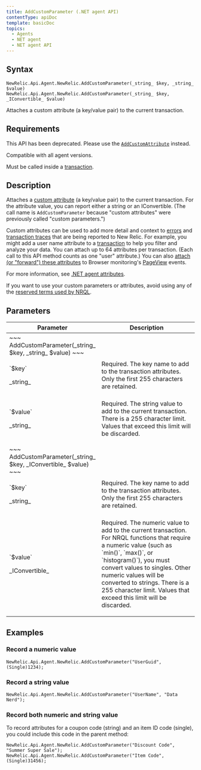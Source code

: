 ```yaml
---
title: AddCustomParameter (.NET agent API)
contentType: apiDoc
template: basicDoc
topics:
  - Agents
  - NET agent
  - NET agent API
---
```


## Syntax

~~~
NewRelic.Api.Agent.NewRelic.AddCustomParameter(_string_ $key, _string_ $value)
NewRelic.Api.Agent.NewRelic.AddCustomParameter(_string_ $key, _IConvertible_ $value)
~~~
Attaches a custom attribute (a key/value pair) to the current transaction.

## Requirements

<div className="callout-caution"><p>This API has been deprecated. Please use the <a href="/docs/agents/net-agent/net-agent-api/itransaction"><code>AddCustomAttribute</code></a> instead.</p></div>

Compatible with all agent versions.

Must be called inside a [transaction](/docs/apm/transactions/intro-transactions/transactions-new-relic-apm).

## Description

Attaches a [custom attribute](/docs/agents/manage-apm-agents/agent-metrics/agent-attributes) (a key/value pair) to the current transaction. For the attribute value, you can report either a string or an IConvertible. (The call name is `AddCustomParameter` because "custom attributes" were previously called "custom parameters.")

Custom attributes can be used to add more detail and context to [errors](/docs/apm/applications-menu/error-analytics/introduction-error-analytics) and [transaction traces](/docs/apm/transactions/transaction-traces/introduction-transaction-traces) that are being reported to New Relic. For example, you might add a user name attribute to a [transaction](/docs/accounts-partnerships/education/getting-started-new-relic/glossary#transaction) to help you filter and analyze your data. You can attach up to 64 attributes per transaction. (Each call to this API method counts as one "user" attribute.) You can also [attach (or "forward") these attributes](/docs/insights/new-relic-insights/decorating-events/insights-custom-attributes#forwarding-attributes) to Browser monitoring's [PageView](/docs/agents/manage-apm-agents/agent-metrics/agent-attributes#destinations) events.

For more information, see [.NET agent attributes](/docs/agents/net-agent/attributes/net-agent-attributes).

<div className="callout-important"><p>If you want to use your custom parameters or attributes, avoid using any of the <a href="/docs/insights/nrql-new-relic-query-language/nrql-resources/nrql-reserved-words">reserved terms used by NRQL</a>.</p></div>

## Parameters

<table>
  <thead>
    <tr>
      <th width="25%">
        Parameter
      </th>
      <th>
        Description
      </th>
    </tr>
  </thead>
  <tbody>
    <tr>
      <td colSpan={2}>
        ~~~
        AddCustomParameter(_string_ $key, _string_ $value)
        ~~~
      </td>
    </tr>
    <tr>
      <td>
        <p>`$key`</p><p>_string_</p>
      </td>
      <td>
        Required. The key name to add to the transaction attributes. Only the first 255 characters are retained.
      </td>
    </tr>
    <tr>
      <td>
        <p>`$value`</p><p>_string_</p>
      </td>
      <td>
        <p>Required. The string value to add to the current transaction. There is a 255 character limit. Values that exceed this limit will be discarded.</p>
      </td>
    </tr>
    <tr>
      <td colSpan={2}>
        ~~~
        AddCustomParameter(_string_ $key, _IConvertible_ $value)
        ~~~
      </td>
    </tr>
    <tr>
      <td>
        <p>`$key`</p><p>_string_</p>
      </td>
      <td>
        Required. The key name to add to the transaction attributes. Only the first 255 characters are retained.
      </td>
    </tr>
    <tr>
      <td>
        <p>`$value`</p><p>_IConvertible_</p>
      </td>
      <td>
        <p>Required. The numeric value to add to the current transaction. For NRQL functions that require a numeric value (such as `min()`, `max()`, or `histogram()`), you must convert values to singles. Other numeric values will be converted to strings. There is a 255 character limit. Values that exceed this limit will be discarded.</p>
      </td>
    </tr>
  </tbody>
</table>

## Examples

### Record a numeric value

~~~
NewRelic.Api.Agent.NewRelic.AddCustomParameter("UserGuid", (Single)1234);
~~~

### Record a string value

~~~
NewRelic.Api.Agent.NewRelic.AddCustomParameter("UserName", "Data Nerd");
~~~

### Record both numeric and string value

To record attributes for a coupon code (string) and an item ID code (single), you could include this code in the parent method:

~~~
NewRelic.Api.Agent.NewRelic.AddCustomParameter("Discount Code", "Summer Super Sale");
NewRelic.Api.Agent.NewRelic.AddCustomParameter("Item Code", (Single)31456);
~~~
